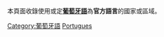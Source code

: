 本頁面收錄使用或定'''[[葡萄牙語|葡萄牙語]]'''為'''官方語言'''的國家或區域。

[[Category:葡萄牙語|Category:葡萄牙語]]
[[Category:按語言分類的國家地區|Portugues]]